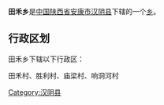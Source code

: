 {{中国乡级行政区
|行政区全称 = 田禾乡
|景观照片文件名 = 
|景观照片描述 = 
|汉语拼音 =
|其他语言 = 
|其他语言名称 = 
|位置图文件名 = 
|位置图描述 = 
|自定义图片=
|上级行政区 = [[陕西省|陕西省]][[安康市|安康市]][[汉阴县|汉阴县]]
|行政区类别 = [[乡级行政区|乡]]
|行政区划代码 = 
|行政区划 = 
|村委会 = 
|居委会 = 
|建置时间 = 
|领导职位 = 
|领导名称 = 
|政府驻地 = 
|毗邻 = 
|地理坐标 = 
|总面积 = 
|总人口 = 
|户籍人口 = 
|户籍人口年份 = 
|常住人口 = 
|常住人口年份 = 
|人口密度 = 
|GDP = 
|邮政编码 = 
|电话区号 = 
|官方网站 = 
|网站名称 = 
}}
'''田禾乡'''是[[中华人民共和国|中国]][[陕西省|陕西省]][[安康市|安康市]][[汉阴县|汉阴县]]下辖的一个[[乡级行政区|乡]]。

== 行政区划 ==
田禾乡下辖以下行政区：

田禾村、胜利村、庙梁村、响洞河村

{{陕西小作品}}
{{汉阴县行政区划}}

[[Category:汉阴县|Category:汉阴县]]